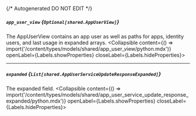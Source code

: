 {/* Autogenerated DO NOT EDIT  */}

##### `app_user_view` *{`Optional[shared.AppUserView]`}*
The AppUserView contains an app user as well as paths for apps, identity users, and last usage in expanded arrays.
<Collapsible content={() => import('/content/types/models/shared/app_user_view/python.mdx')} openLabel={Labels.showProperties} closeLabel={Labels.hideProperties}>
</Collapsible>

---
##### `expanded` *{`List[shared.AppUserServiceUpdateResponseExpanded]`}*
The expanded field.
<Collapsible content={() => import('/content/types/models/shared/app_user_service_update_response_expanded/python.mdx')} openLabel={Labels.showProperties} closeLabel={Labels.hideProperties}>
</Collapsible>


